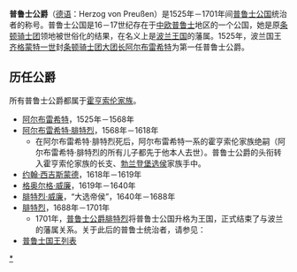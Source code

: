 '''普鲁士公爵'''（[[德语|德语]]：Herzog von Preußen）是1525年－1701年间[[普鲁士公国|普鲁士公国]]统治者的称号。普鲁士公国是16－17世纪存在于[[中欧|中欧]][[普鲁士|普鲁士]]地区的一个公国，她是原[[条顿骑士团|条顿骑士团]]领地被世俗化的结果，在名义上是[[波兰王国|波兰王国]]的藩属。1525年，波兰国王[[齐格蒙特一世|齐格蒙特一世]]封[[条顿骑士团大团长|条顿骑士团大团长]][[阿尔布雷希特_(普鲁士)|阿尔布雷希特]]为第一任普鲁士公爵。

==历任公爵==
所有普鲁士公爵都属于[[霍亨索伦家族|霍亨索伦家族]]。
*[[阿尔布雷希特_(普鲁士)|阿尔布雷希特]]，1525年－1568年
*[[阿尔布雷希特·腓特烈|阿尔布雷希特·腓特烈]]，1568年－1618年
**在阿尔布雷希特·腓特烈死后，阿尔布雷希特一系的霍亨索伦家族绝嗣（阿尔布雷希特·腓特烈的所有儿子都先于他本人去世）。普鲁士公爵的头衔转入霍亨索伦家族的长支、[[勃兰登堡选侯|勃兰登堡选侯]]家族手中。
*[[约翰·西吉斯蒙德|约翰·西吉斯蒙德]]，1618年－1619年
*[[格奥尔格·威廉_(勃兰登堡)|格奥尔格·威廉]]，1619年－1640年 
*[[腓特烈·威廉_(勃兰登堡)|腓特烈·威廉]]，“大选帝侯”，1640年－1688年
*[[腓特烈一世_(普鲁士)|腓特烈]]，1688年－1701年
**1701年，[[腓特烈一世_(普鲁士)|普鲁士公爵腓特烈]]将普鲁士公国升格为王国，正式结束了与波兰的藩属关系。关于此后的普鲁士统治者，请参见：
*[[普鲁士国王列表|普鲁士国王列表]]

[[Category:普鲁士公爵|*]]